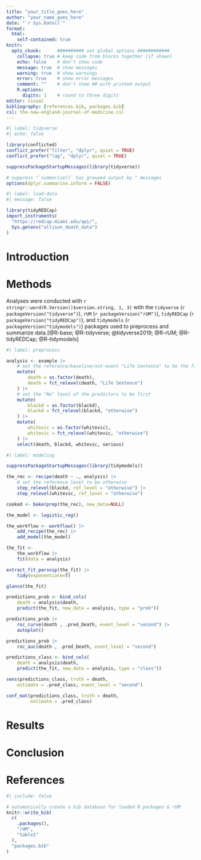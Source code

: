 ```yaml
---
title: "your_title_goes_here"
author: "your_name_goes_here"
date: "`r Sys.Date()`"
format:
  html:
    self-contained: true
knitr:
  opts_chunk:      ########## set global options ############
    collapse: true # keep code from blocks together (if shown)
    echo: false    # don't show code
    message: true  # show messages
    warning: true  # show warnings
    error: true    # show error messages
    comment: ""    # don't show ## with printed output
    R.options:    
      digits: 3    # round to three digits
editor: visual
bibliography: [references.bib, packages.bib]
csl: the-new-england-journal-of-medicine.csl
---
```


```r
#| label: tidyverse
#| echo: false

library(conflicted)
conflict_prefer("filter", "dplyr", quiet = TRUE)
conflict_prefer("lag", "dplyr", quiet = TRUE)

suppressPackageStartupMessages(library(tidyverse))

# suppress "`summarise()` has grouped output by " messages
options(dplyr.summarise.inform = FALSE)

```

```r
#| label: load-data
#| message: false

library(tidyREDCap)
import_instruments(
  "https://redcap.miami.edu/api/",
  Sys.getenv("allison_death_data")
)
```

# Introduction

# Methods

Analyses were conducted with `r stringr::word(R.Version()$version.string, 1, 3)` with the `tidyverse` (`r packageVersion("tidyverse")`), `rUM` (`r packageVersion("rUM")`), `tidyREDCap` (`r packageVersion("tidyREDCap")`), and `tidymodels` (`r packageVersion("tidymodels")`) packages used to preprocess and summarize data.[@R-base; @R-tidyverse; @tidyverse2019; @R-rUM; @R-tidyREDCap; @R-tidymodels]


```r
#| label: preprocess

analysis <- example |> 
    # set the reference/baseline/not-event "Life Sentence" to be the first level
    mutate(
        death = as.factor(death),
        death = fct_relevel(death, "Life Sentence") 
    ) |> 
    # set the "No" level of the predictors to be first
    mutate(
        blackd = as.factor(blackd),
        blackd = fct_relevel(blackd, "otherwise") 
    ) |> 
    mutate(
        whitevic = as.factor(whitevic),
        whitevic = fct_relevel(whitevic, "otherwise") 
    ) |> 
    select(death, blackd, whitevic, serious)
```


```r
#| label: modeling

suppressPackageStartupMessages(library(tidymodels))

the_rec <- recipe(death ~ ., analysis) |> 
    # set the reference level to be otherwise
    step_relevel(blackd, ref_level = "otherwise") |> 
    step_relevel(whitevic, ref_level = "otherwise")

cooked <- bake(prep(the_rec), new_data=NULL)

the_model <- logistic_reg()

the_workflow <- workflow() |> 
    add_recipe(the_rec) |> 
    add_model(the_model)

the_fit <- 
    the_workflow |> 
    fit(data = analysis)

extract_fit_parsnip(the_fit) |> 
    tidy(exponentiate=T)

glance(the_fit)

predictions_prob <- bind_cols(
    death = analysis$death, 
    predict(the_fit, new_data = analysis, type = "prob"))

predictions_prob |> 
    roc_curve(death , .pred_Death, event_level = "second") |> 
    autoplot()

predictions_prob |> 
    roc_auc(death , .pred_Death, event_level = "second")

predictions_class <- bind_cols(
    death = analysis$death, 
    predict(the_fit, new_data = analysis, type = "class"))

sens(predictions_class, truth = death,
    estimate = .pred_class, event_level = "second")

conf_mat(predictions_class, truth = death,
         estimate = .pred_class)

```


# Results

# Conclusion

# References {.unnumbered}

```r
#| include: false

# automatically create a bib database for loaded R packages & rUM
knitr::write_bib(
  c(
    .packages(),
    "rUM",
    "table1"
  ),
  "packages.bib"
)
```
